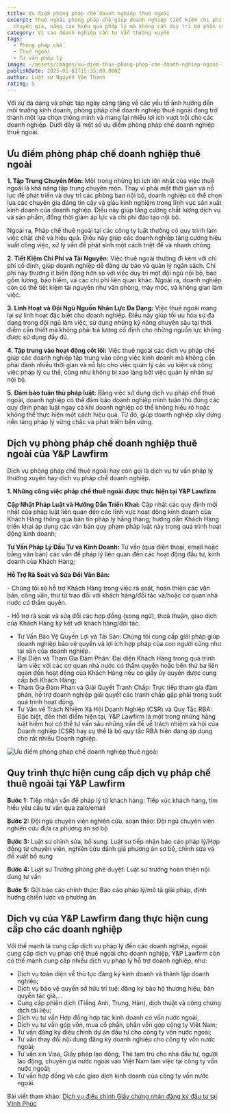 ```yaml
---
title: Ưu điểm phòng pháp chế doanh nghiệp thuê ngoài
excerpt: Thuê ngoài phòng pháp chế giúp doanh nghiệp tiết kiệm chi phí, tiếp cận
  chuyên gia, nâng cao hiệu quả pháp lý mà không cần duy trì bộ phận cố định
category: Vì sao doanh nghiệp cần tư vấn thường xuyên
tags:
  - Phòng pháp chế
  - Thuê ngoài
  - Tư vấn pháp lý
image: ~/assets/images/uu-diem-thue-phong-phap-che-doanh-nghiep-ngoai-1.png
publishDate: 2025-01-01T15:35:00.000Z
author: Luật sư Nguyễn Văn Thành
rating: 5
---
```

Với sự đa dạng và phức tạp ngày càng tăng về các yếu tố ảnh hưởng đến môi trường kinh doanh, phòng pháp chế doanh nghiệp thuê ngoài đang trở thành một lựa chọn thông minh và mang lại nhiều lợi ích vượt trội cho các doanh nghiệp. Dưới đây là một số ưu điểm phòng pháp chế doanh nghiệp thuê ngoài.

## Ưu điểm phòng pháp chế doanh nghiệp thuê ngoài

**1. Tập Trung Chuyên Môn:** Một trong những lợi ích lớn nhất của việc thuê ngoài là khả năng tập trung chuyên môn. Thay vì phải mất thời gian và nỗ lực để phát triển và duy trì các phòng ban nội bộ, doanh nghiệp có thể chọn lựa các chuyên gia đáng tin cậy và giàu kinh nghiệm trong lĩnh vực sản xuất kinh doanh của doanh nghiệp. Điều này giúp tăng cường chất lượng dịch vụ và sản phẩm, đồng thời giảm áp lực và chi phí đào tạo nội bộ.

Ngoài ra, Pháp chế thuê ngoài tại các công ty luật thường có quy trình làm việc chặt chẽ và hiệu quả. Điều này giúp các doanh nghiệp tăng cường hiệu suất công việc, xử lý vấn đề phát sinh một cách triệt để và nhanh chóng.

**2. Tiết Kiệm Chi Phí và Tài Nguyên:** Việc thuê ngoài thường đi kèm với chi phí cố định, giúp doanh nghiệp dễ dàng dự báo và quản lý ngân sách. Chi phí này thường ít biến động hơn so với việc duy trì một đội ngũ nội bộ, bao gồm lương, bảo hiểm, và các chi phí liên quan khác. Ngoài ra, doanh nghiệp còn có thể tiết kiệm tài nguyên như văn phòng, máy móc, và không gian làm việc.

**3. Linh Hoạt và Đội Ngũ Nguồn Nhân Lực Đa Dạng:** Việc thuê ngoài mang lại sự linh hoạt đặc biệt cho doanh nghiệp. Điều này giúp tối ưu hóa sự đa dạng trong đội ngũ làm việc, sử dụng những kỹ năng chuyên sâu tại thời điểm cần thiết mà không phải trả lương cố định cho những nguồn lực không được sử dụng đầy đủ.

**4. Tập trung vào hoạt động cốt lõi:** Việc thuê ngoài các dịch vụ pháp chế giúp các doanh nghiệp tập trung vào công việc kinh doanh mà không cần phải dành nhiều thời gian và nỗ lực cho việc quản lý các vụ kiện và công việc pháp lý cụ thể, cũng như không bị xao lãng bởi việc quản lý nhân sự nội bộ.

**5. Đảm bảo tuân thủ pháp luật:** Bằng việc sử dụng dịch vụ pháp chế thuê ngoài, doanh nghiệp có thể đảm bảo doanh nghiệp mình tuân thủ đúng các quy định pháp luật ngay cả khi doanh nghiệp có thể không hiểu rõ hoặc không thể thực hiện một cách hiệu quả. Từ đó, giúp doanh nghiệp xây dựng nền tảng pháp lý vững chắc và phát triển bền vững.

## Dịch vụ phòng pháp chế doanh nghiệp thuê ngoài của Y&P Lawfirm

Dịch vụ phòng pháp chế thuê ngoài hay còn gọi là dịch vụ tư vấn pháp lý thường xuyên hay dịch vụ pháp chế doanh nghiệp.

**1. Những công việc pháp chế thuê ngoài được thực hiện tại Y&P Lawfirm**

**Cập Nhật Pháp Luật và Hướng Dẫn Triển Khai:** Cập nhật các quy định mới nhất của pháp luật liên quan đến các lĩnh vực hoạt động kinh doanh của Khách Hàng thông qua bản tin pháp lý hằng tháng; hướng dẫn Khách Hàng triển khai áp dụng các văn bản quy phạm pháp luật này trong quá trình hoạt động kinh doanh;

**Tư Vấn Pháp Lý Đầu Tư và Kinh Doanh:** Tư vấn (qua điện thoại, email hoặc bằng văn bản) các vấn đề pháp lý liên quan đến các hoạt động đầu tư, kinh doanh của Khách Hàng; 

**Hỗ Trợ Rà Soát và Sửa Đổi Văn Bản:**

\- Chúng tôi sẽ hỗ trợ Khách Hàng trong việc rà soát, hoàn thiện các văn bản, công văn, thư từ trao đổi với khách hàng/đối tác và/hoặc cơ quan nhà nước có thẩm quyền.

\- Hỗ trợ rà soát và sửa đổi các hợp đồng (song ngữ), thoả thuận, giao dịch của Khách Hàng ký kết với khách hàng/đối tác.

* Tư Vấn Bảo Vệ Quyền Lợi và Tài Sản: Chúng tôi cung cấp giải pháp giúp doanh nghiệp bảo vệ quyền và lợi ích hợp pháp của con người cũng như tài sản của doanh nghiệp.
* Đại Diện và Tham Gia Đàm Phán: Đại diện Khách Hàng trong quá trình làm việc với các cơ quan nhà nước có thẩm quyền hoặc bên thứ ba liên quan đến hoạt động của Khách Hàng nếu có giấy ủy quyền được cung cấp bởi Khách Hàng;
* Tham Gia Đàm Phán và Giải Quyết Tranh Chấp: Trực tiếp tham gia đàm phán, hỗ trợ doanh nghiệp giải quyết các tranh chấp gặp phải trong suốt quá trình hoạt động.
* Tư Vấn về Trách Nhiệm Xã Hội Doanh Nghiệp (CSR) và Quy Tắc RBA: Đặc biệt, đến thời điểm hiện tại, Y&P Lawfirm là một trong những hãng luật hiếm hoi có thể tư vấn sâu những vấn đề về trách nhiệm xã hội của Doanh nghiệp (CSR) hay cụ thể là bộ quy tắc RBA hiện đang áp dụng cho rất nhiều Doanh nghiệp.

![Ưu điểm phòng pháp chế doanh nghiệp thuê ngoài](~/assets/images/uu-diem-thue-phong-phap-che-doanh-nghiep-ngoai-2.jpg "Ưu điểm phòng pháp chế doanh nghiệp thuê ngoài")

## Quy trình thực hiện cung cấp dịch vụ pháp chế thuê ngoài tại Y&P Lawfirm

**Bước 1:** Tiếp nhận vấn đề pháp lý từ khách hàng: Tiếp xúc khách hàng, tìm hiểu yêu cầu tư vấn qua zalo/email

**Bước 2:** Đội ngũ chuyên viên nghiên cứu, soạn thảo: Đội ngũ chuyên viên nghiên cứu đưa ra phương án sơ bộ

**Bước 3:** Luật sư chỉnh sửa, bổ sung: Luật sư tiếp nhận báo cáo pháp lý/Hợp đồng từ chuyên viên, nghiên cứu đánh giá phương án sơ bộ, chỉnh sửa và đề xuất bổ sung

**Bước 4:** Luật sư Trưởng phòng phê duyệt: Luật sư trưởng hoàn thiện nội dung tư vấn

**Bước 5:** Gửi báo cáo chính thức: Báo cáo pháp lý/mô tả giải pháp, định hướng chiến lược và phương án

## Dịch vụ của Y&P Lawfirm đang thực hiện cung cấp cho các doanh nghiệp

Với thế mạnh là cung cấp dịch vụ pháp lý đến các doanh nghiệp, ngoài cung cấp dịch vụ pháp chế thuê ngoài cho doanh nghiệp, Y&P Lawfirm còn có thế mạnh cung cấp nhiều dịch vụ pháp lý hỗ trợ doanh nghiệp, như:

* Dịch vụ toàn diện về thủ tục đăng ký kinh doanh và thành lập doanh nghiệp;
* Dịch vụ bảo vệ quyền sở hữu trí tuệ: đăng ký bảo hộ thương hiệu, bản quyền tác giả,…
* Cung cấp phiên dịch (Tiếng Anh, Trung, Hàn), dịch thuật và công chứng dịch tài liệu;
* Dịch vụ tư vấn Hợp đồng hợp tác kinh doanh có vốn nước ngoài;
* Dịch vụ tư vấn góp vốn, mua cổ phần, phần vốn góp công ty Việt Nam;
* Tư vấn đăng ký điều chỉnh dự án đầu tư cho công ty vốn nước ngoài;
* Tư vấn thay đổi nội dung đăng ký doanh nghiệp cho công ty vốn nước ngoài;
* Tư vấn xin Visa, Giấy phép lao động, Thẻ tạm trú cho nhà đầu tư, người lao động, chuyên gia nước ngoài vào Việt Nam làm việc tại công ty vốn nước ngoài;
* Tư vấn hợp đồng và các giao dịch kinh doanh của công ty vốn nước ngoài.

Bài viết tham khảo: [Dịch vụ điều chỉnh Giấy chứng nhận đăng ký đầu tư tại Vĩnh Phúc](https://vinhphuclawyers.vn/dich-vu-phap-ly/ho-tro-doanh-nghiep/dich-vu-dieu-chinh-giay-chung-nhan-dang-ky-dau-tu-tai-vinh-phuc-35797.htm)
